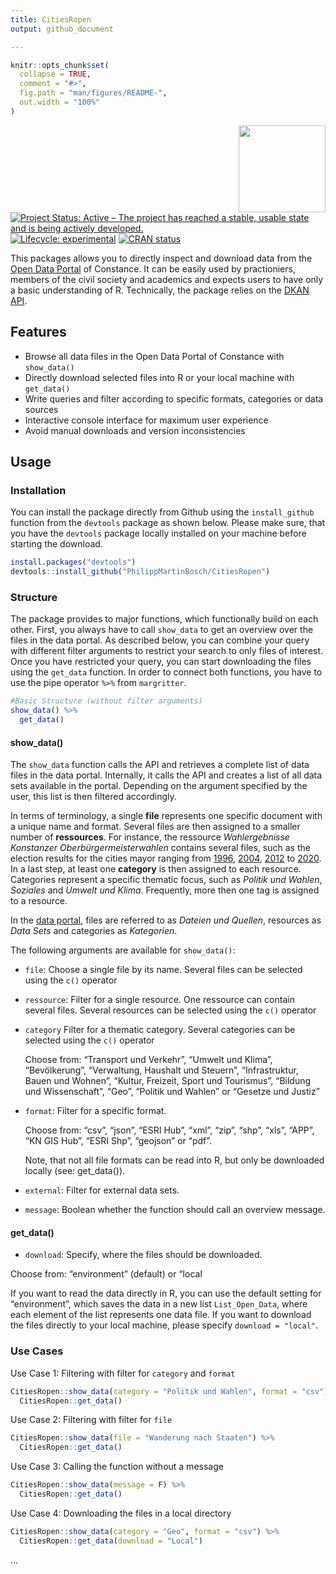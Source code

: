 ```yaml
---
title: CitiesRopen
output: github_document

---
```


<!-- README.md is generated from README.Rmd. Please edit that file -->

```r
knitr::opts_chunk$set(
  collapse = TRUE,
  comment = "#>",
  fig.path = "man/figures/README-",
  out.width = "100%"
)
```

 <img src='man/figures/logo_package.png' align="right" height="139" />

<!-- badges: start -->
[![Project Status: Active – The project has reached a stable, usable state and is being actively developed.](http://www.repostatus.org/badges/latest/active.svg)](http://www.repostatus.org/#active) 
[![Lifecycle: experimental](https://img.shields.io/badge/lifecycle-experimental-orange.svg)](https://www.tidyverse.org/lifecycle/#experimental)
[![CRAN status](https://www.r-pkg.org/badges/version/CitiesRopen)](https://CRAN.R-project.org/package=CitiesRopen)
<!-- badges: end -->

This packages allows you to directly inspect and download data from the [Open Data Portal](https://offenedaten-konstanz.de/) of Constance. It can be easily used by practioniers, members of the civil society and academics  and expects users to have only a basic understanding of R. Technically, the package relies on the [DKAN API](https://www.offenedaten-koeln.de/blog/dkan-api-howto).

## Features

* Browse all data files in the Open Data Portal of Constance with `show_data()`
* Directly download selected files into R or your local machine with `get_data()`
* Write queries and filter according to specific formats, categories or data sources
* Interactive console interface for maximum user experience
* Avoid manual downloads and version inconsistencies

## Usage
### Installation

You can install the package directly from Github using the `install_github` function from the `devtools` package as shown below. Please make sure, that you have the `devtools` package locally installed on your machine before starting the download. 

```r
install.packages("devtools")
devtools::install_github("PhilippMartinBosch/CitiesRopen")
```

### Structure

The package provides to major functions, which functionally build on each other. First, you always have to call `show_data` to get an overview over the files in the data portal. As described below, you can combine your query with different filter arguments to restrict your search to only files of interest. 
Once you have restricted your query, you can start downloading the files using the `get_data` function. In order to connect both functions, you have to use the pipe operator `%>%` from `margritter`.

```r
#Basic Structure (without filter arguments)
show_data() %>% 
  get_data()
```

#### show_data()

The `show_data` function calls the API and retrieves a complete list of data files in the data portal. 
Internally, it calls the API and creates a list of all data sets available in the portal. Depending on the argument specified by the user, this list is then filtered accordingly. 

In terms of terminology, a single **file** represents one specific document with a unique name and format. Several files are then assigned to a smaller number of **ressources**. For instance, the ressource *Wahlergebnisse Konstanzer Oberbürgermeisterwahlen* contains several files, such as the election results for the cities mayor ranging from [1996](https://offenedaten-konstanz.de/dataset/wahlergebnisse-konstanzer-oberb-rgermeisterwahlen/resource/5312abbc-d3ec-4356-920b#{}), [2004](https://offenedaten-konstanz.de/dataset/wahlergebnisse-konstanzer-oberb-rgermeisterwahlen/resource/f1a40479-acab-4826-b2e5#{}), [2012](https://offenedaten-konstanz.de/dataset/wahlergebnisse-konstanzer-oberb-rgermeisterwahlen/resource/a832ba5a-01fd-4bbb-a1e2#{}) to [2020](https://offenedaten-konstanz.de/dataset/wahlergebnisse-konstanzer-oberb-rgermeisterwahlen/resource/af851d57-5f17-4c88-88ba#{}). In a last step, at least one **category** is then assigned to each resource. Categories represent a specific thematic focus, such as *Politik und Wahlen*, *Soziales* and *Umwelt und Klima*. Frequently, more then one tag is assigned to a resource.

In the [data portal](https://offenedaten-konstanz.de/), files are referred to as *Dateien und Quellen*,  resources as *Data Sets* and categories as *Kategorien*.


The following arguments are available for `show_data()`: 

* `file`: Choose a single file by its name. Several files can be selected using the `c()` operator

* `ressource`: Filter for a single resource. One ressource can contain several files. Several     resources can be selected using the `c()` operator

* `category` Filter for a thematic category. Several categories can be selected using the `c()` operator

  Choose from: "Transport und Verkehr", "Umwelt und Klima", "Bevölkerung", "Verwaltung, Haushalt     und   Steuern", "Infrastruktur, Bauen und Wohnen", "Kultur, Freizeit, Sport und Tourismus",     "Bildung     und Wissenschaft", "Geo", "Politik und Wahlen" or "Gesetze und Justiz"

* `format`: Filter for a specific format. 

  Choose from: "csv", "json", "ESRI Hub", "xml", "zip", "shp", "xls", "APP", "KN GIS Hub", "ESRI     Shp", "geojson" or "pdf". 
  
  Note, that not all file formats can be read into R, but only be downloaded locally (see: get_data()).

* `external`: Filter for external data sets.

* `message`: Boolean whether the function should call an overview message.

#### get_data()

* `download`: Specify, where the files should be downloaded. 

 Choose from: "environment" (default) or "local
 
 If you want to read the data directly in R, you can use the default setting for "environment", which saves the data in a new list `List_Open_Data`, where each element of the list represents one data file. If you want to download the files directly to your local machine, please specify `download = "local"`.

### Use Cases

Use Case 1: Filtering with filter for `category` and `format`
```r
CitiesRopen::show_data(category = "Politik und Wahlen", format = "csv") %>% 
  CitiesRopen::get_data()
```

Use Case 2: Filtering with filter for `file`

```r
CitiesRopen::show_data(file = "Wanderung nach Staaten") %>% 
  CitiesRopen::get_data()
```

Use Case 3: Calling the function without a message

```r
CitiesRopen::show_data(message = F) %>% 
  CitiesRopen::get_data()
```

Use Case 4: Downloading the files in a local directory

```r
CitiesRopen::show_data(category = "Geo", format = "csv") %>% 
  CitiesRopen::get_data(download = "Local")
```
...
